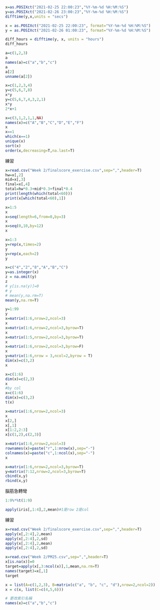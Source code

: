 ```R
x=as.POSIXct("2021-02-25 22:00:23","%Y-%m-%d %H:%M:%S")
y=as.POSIXct("2021-02-26 23:00:23","%Y-%m-%d %H:%M:%S")
difftime(y,x,units = "secs")
```
```R
x = as.POSIXct("2021-02-25 22:00:23", format="%Y-%m-%d %H:%M:%S")
y = as.POSIXct("2021-02-26 01:00:23", format="%Y-%m-%d %H:%M:%S")

diff_hours = difftime(y, x, units = "hours")
diff_hours
```
```R
a=c(1,2,3)
a
names(a)=c("a","b","c")
a
a[2]
unname(a[2])
```

```r
x=c(1,2,3,4)
y=c(5,6,7,8)
x*y
y=c(5,6,7,4,3,2,1)
x*y
2*x+1
```

```r
x=c(3,1,2,1,1,NA)
names(x)=c("A","B","C","D","E","F")
x
x==1
which(x==1)
unique(x)
sort(x)
order(x,decreasing=T,na.last=T)
```

練習

```r
x=read.csv("Week 2/finalscore_exercise.csv",sep=",",header=T)
hw=x[,2]
mid=x[,3]
final=x[,4]
total=hw*0.3+mid*0.3+final*0.4
print(length(which(total<60)))
print(x[which(total<60),1])
```

```r
x=1:5
x
x=seq(length=6,from=0,by=3)
x
x=seq(0,10,by=12)
x
```

```r
x=1:3
y=rep(x,times=2)
y
y=rep(x,each=2)
y

```

```r
x=c("4","2","8","A","B","C")
y=as.integer(x)
z = na.omit(y)
z
# y[is.na(y)]=0
# y
# mean(y,na.rm=T)
mean(y,na.rm=T)

```

```r
y=1:99
y
x=matrix(1:6,nrow=2,ncol=3)
x
x=matrix(1:6,nrow=2,ncol=3,byrow=T)
x
x=matrix(1:5,nrow=2,ncol=3,byrow=T)
x
x=matrix(1:6,nrow=2,ncol=3,byrow=F)
x
y=matrix(1:6,nrow = 3,ncol=2,byrow = T)
dim(x)=c(3,2)
x
```

```r
x=c(1:6)
dim(x)=c(2,3)
x
#by col
x=c(1:6)
dim(x)=c(3,2)
t(x)


```

```r
x=matrix(1:6,nrow=2,ncol=3)
x
x[2,]
x[,1]
x[1:2,2:3]
x[c(1,2),c(2,3)]
```

```r
x=matrix(1:6,nrow=2,ncol=3)
rownames(x)=paste("r",1:nrow(x),sep="-")
colnames(x)=paste("c",1:ncol(x),sep="-")
x
```

```r
x=matrix(1:6,nrow=2,ncol=3,byrow=T)
y=matrix(7:12,nrow=2,ncol=3,byrow=T)
cbind(x,y)
rbind(x,y)
```

腦筋急轉彎

```r
1:9%*%t(1:9)
```

```r
apply(iris[,1:4],2,mean)#1是row 2是col
```

練習

```r
x=read.csv("Week 2/finalscore_exercise.csv",sep=",",header=T)
apply(x[,2:4],2,mean)
apply(x[,2:4],2,sd)
apply(x[,2:4],2,mean)
apply(x[,2:4],2,sd)
```

```r
x=read.csv("Week 2/PM25.csv",sep=",",header=T)
x[is.na(x)]=0
target=apply(x[,3:ncol(x)],1,mean,na.rm=T)
names(target)=x[,1]
target

```
```R

x = list(A=c(1,2,3), B=matrix(c("a", "b", "c", "d"),nrow=2,ncol=2))
x = c(x, list(C=c(4,5,6)))

# 更改索引名稱
names(x)=c("a","b","c")
```
